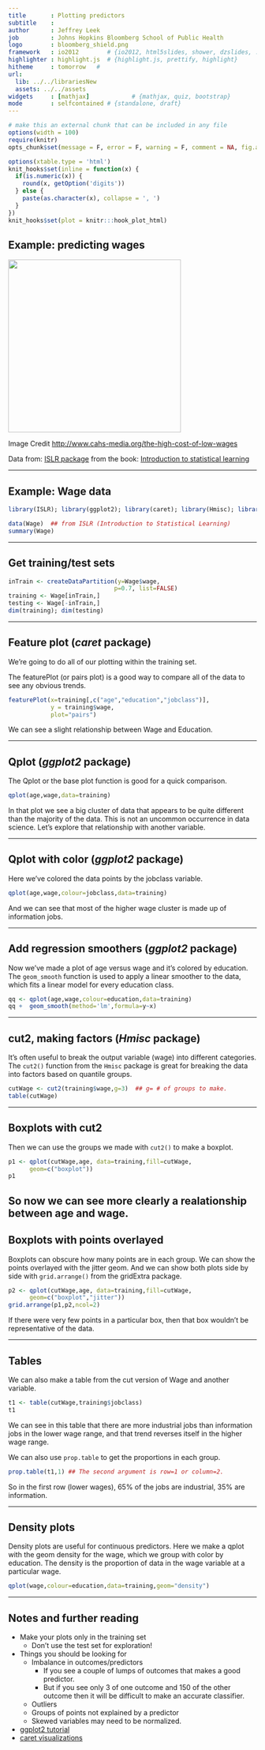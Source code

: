 ```yaml
---
title       : Plotting predictors
subtitle    : 
author      : Jeffrey Leek
job         : Johns Hopkins Bloomberg School of Public Health
logo        : bloomberg_shield.png
framework   : io2012        # {io2012, html5slides, shower, dzslides, ...}
highlighter : highlight.js  # {highlight.js, prettify, highlight}
hitheme     : tomorrow   # 
url:
  lib: ../../librariesNew
  assets: ../../assets
widgets     : [mathjax]            # {mathjax, quiz, bootstrap}
mode        : selfcontained # {standalone, draft}
---
```



```r
# make this an external chunk that can be included in any file
options(width = 100)
require(knitr)
opts_chunk$set(message = F, error = F, warning = F, comment = NA, fig.align = 'center', dpi = 100, tidy = F, cache.path = '.cache/', fig.path = 'fig_013_plotting_predictors/')

options(xtable.type = 'html')
knit_hooks$set(inline = function(x) {
  if(is.numeric(x)) {
    round(x, getOption('digits'))
  } else {
    paste(as.character(x), collapse = ', ')
  }
})
knit_hooks$set(plot = knitr:::hook_plot_html)
```


## Example: predicting wages

<img class=center src=https://github.com/DataScienceSpecialization/courses/tree/master/assets/img/08_PredictionAndMachineLearning/wages.jpg height=350>

Image Credit [http://www.cahs-media.org/the-high-cost-of-low-wages](http://www.cahs-media.org/the-high-cost-of-low-wages)

Data from: [ISLR package](http://cran.r-project.org/web/packages/ISLR) from the book: [Introduction to statistical learning](http://www-bcf.usc.edu/~gareth/ISL/)  



---

## Example: Wage data
```r
library(ISLR); library(ggplot2); library(caret); library(Hmisc); library(gridExtra)
```
```r
data(Wage)  ## from ISLR (Introduction to Statistical Learning)
summary(Wage)
```


---

## Get training/test sets

```r
inTrain <- createDataPartition(y=Wage$wage,
                              p=0.7, list=FALSE)
training <- Wage[inTrain,]
testing <- Wage[-inTrain,]
dim(training); dim(testing)
```


---

## Feature plot (*caret* package)
We're going to do all of our plotting within the training set.  

The featurePlot (or pairs plot) is a good way to compare all of the data to see any obvious trends.
```r
featurePlot(x=training[,c("age","education","jobclass")],
            y = training$wage,
            plot="pairs")
```
We can see a slight relationship between Wage and Education.

---

## Qplot (*ggplot2* package)

The Qplot or the base plot function is good for a quick comparison.
```r
qplot(age,wage,data=training)
```

In that plot we see a big cluster of data that appears to be quite different than the majority of the data. This is not an uncommon occurrence in data science. Let's explore that relationship with another variable.

---

## Qplot with color (*ggplot2* package)

Here we've colored the data points by the jobclass variable.
```r
qplot(age,wage,colour=jobclass,data=training)
```
And we can see that most of the higher wage cluster is made up of information jobs.

---

## Add regression smoothers (*ggplot2* package)
Now we've made a plot of age versus wage and it's colored by education. The `geom_smooth` function is used to apply a linear smoother to the data, which fits a linear model for every education class.

```r
qq <- qplot(age,wage,colour=education,data=training)
qq +  geom_smooth(method='lm',formula=y~x)
```

---

## cut2, making factors (*Hmisc* package)
It's often useful to break the output variable (wage) into different categories. The `cut2()` function from the `Hmisc` package is great for breaking the data into factors based on quantile groups.

```r
cutWage <- cut2(training$wage,g=3)  ## g= # of groups to make.
table(cutWage)
```

---

## Boxplots with cut2
Then we can use the groups we made with `cut2()` to make a boxplot.

```r
p1 <- qplot(cutWage,age, data=training,fill=cutWage,
      geom=c("boxplot"))
p1
```

So now we can see more clearly a realationship between age and wage.
---

## Boxplots with points overlayed
Boxplots can obscure how many points are in each group. We can show the points overlayed with the jitter geom. And we can show both plots side by side with `grid.arrange()` from the gridExtra package. 

```r
p2 <- qplot(cutWage,age, data=training,fill=cutWage,
      geom=c("boxplot","jitter"))
grid.arrange(p1,p2,ncol=2)
```

If there were very few points in a particular box, then that box wouldn't be representative of the data.

---

## Tables
We can also make a table from the cut version of Wage and another variable.

```r
t1 <- table(cutWage,training$jobclass)
t1
```
We can see in this table that there are more industrial jobs than information jobs in the lower wage range, and that trend reverses itself in the higher wage range.

We can also use `prop.table` to get the proportions in each group. 
```r
prop.table(t1,1) ## The second argument is row=1 or column=2.
```
So in the first row (lower wages), 65% of the jobs are industrial, 35% are information.

---

## Density plots
Density plots are useful for continuous predictors. Here we make a qplot with the geom density for the wage, which we group with color by education. The density is the proportion of data in the wage variable at a particular wage.

```r
qplot(wage,colour=education,data=training,geom="density")
```

---

## Notes and further reading

* Make your plots only in the training set 
  * Don't use the test set for exploration!
* Things you should be looking for
  * Imbalance in outcomes/predictors
    * If you see a couple of lumps of outcomes that makes a good predictor.
    * But if you see only 3 of one outcome and 150 of the other outcome then it will be difficult to make an accurate classifier.
  * Outliers 
  * Groups of points not explained by a predictor
  * Skewed variables may need to be normalized.
* [ggplot2 tutorial](http://rstudio-pubs-static.s3.amazonaws.com/2176_75884214fc524dc0bc2a140573da38bb.html)
* [caret visualizations](http://caret.r-forge.r-project.org/visualizations.html)
